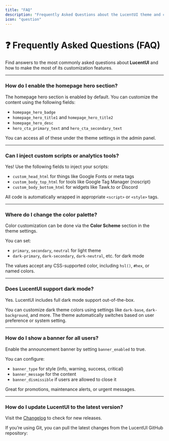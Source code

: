 ```yaml
---
title: "FAQ"
description: "Frequently Asked Questions about the LucentUI theme and customization."
icon: "question"
---
```


# ❓ Frequently Asked Questions (FAQ)

Find answers to the most commonly asked questions about **LucentUI** and how to make the most of its customization features.

---

### How do I enable the homepage hero section?
The homepage hero section is enabled by default. You can customize the content using the following fields:

- `homepage_hero_badge`
- `homepage_hero_title1` and `homepage_hero_title2`
- `homepage_hero_desc`
- `hero_cta_primary_text` and `hero_cta_secondary_text`

You can access all of these under the theme settings in the admin panel.

---

### Can I inject custom scripts or analytics tools?
Yes! Use the following fields to inject your scripts:

- `custom_head_html` for things like Google Fonts or meta tags
- `custom_body_top_html` for tools like Google Tag Manager (noscript)
- `custom_body_bottom_html` for widgets like Tawk.to or Discord

All code is automatically wrapped in appropriate `<script>` or `<style>` tags.

---

### Where do I change the color palette?
Color customization can be done via the **Color Scheme** section in the theme settings.

You can set:
- `primary`, `secondary`, `neutral` for light theme
- `dark-primary`, `dark-secondary`, `dark-neutral`, etc. for dark mode

The values accept any CSS-supported color, including `hsl()`, `#hex`, or named colors.

---

### Does LucentUI support dark mode?
Yes. LucentUI includes full dark mode support out-of-the-box.

You can customize dark theme colors using settings like `dark-base`, `dark-background`, and more. The theme automatically switches based on user preference or system setting.

---

### How do I show a banner for all users?
Enable the announcement banner by setting `banner_enabled` to true.

You can configure:
- `banner_type` for style (info, warning, success, critical)
- `banner_message` for the content
- `banner_dismissible` if users are allowed to close it

Great for promotions, maintenance alerts, or urgent messages.

---

### How do I update LucentUI to the latest version?
Visit the [Changelog](/changelog) to check for new releases.

If you’re using Git, you can pull the latest changes from the LucentUI GitHub repository:



[def]: https://yourserver.com/discord